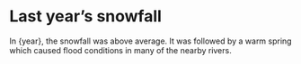# Last year’s snowfall

In {year}, the snowfall was above average.
It was followed by a warm spring which caused
flood conditions in many of the nearby rivers.